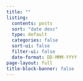 ```yaml
---
title: ""
listing:
  contents: posts
  sort: "date desc"
  type: default
  categories: false
  sort-ui: false
  filter-ui: false
  date-format: DD-MMM-YYYY
page-layout: full
title-block-banner: false
---
```



